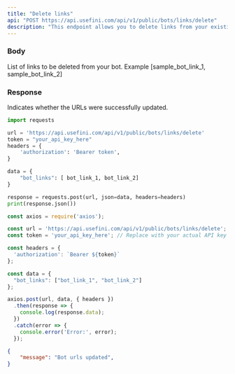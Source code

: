 ```yaml
---
title: "Delete links"
api: "POST https://api.usefini.com/api/v1/public/bots/links/delete"
description: "This endpoint allows you to delete links from your existing bot"
---
```


### Body

<ParamField body="bot_links" type="string" required>
List of links to be deleted from your bot. Example [sample_bot_link_1, sample_bot_link_2]
</ParamField>

### Response

<ResponseField name="message" type="string">
  Indicates whether the URLs were successfully updated.
</ResponseField>


<RequestExample>

```python Example Request- Python
import requests

url = 'https://api.usefini.com/api/v1/public/bots/links/delete'
token = "your_api_key_here"
headers = {
    'authorization': 'Bearer token',
}

data = {
    "bot_links": [ bot_link_1, bot_link_2]
}

response = requests.post(url, json=data, headers=headers)
print(response.json())
```

```javascript Example Request- Node.js
const axios = require('axios');

const url = 'https://api.usefini.com/api/v1/public/bots/links/delete';
const token = 'your_api_key_here'; // Replace with your actual API key

const headers = {
  'authorization': `Bearer ${token}`
};

const data = {
  "bot_links": ["bot_link_1", "bot_link_2"]
};

axios.post(url, data, { headers })
  .then(response => {
    console.log(response.data);
  })
  .catch(error => {
    console.error('Error:', error);
  });
```

</RequestExample>

<ResponseExample>

```json Response
{
    "message": "Bot urls updated",
}
```

</ResponseExample>
